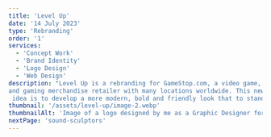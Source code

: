 ```yaml
---
title: 'Level Up'
date: '14 July 2023'
type: 'Rebranding'
order: '1'
services:
  - 'Concept Work'
  - 'Brand Identity'
  - 'Logo Design'
  - 'Web Design'
description: "Level Up is a rebranding for GameStop.com, a video game, consumer electronics,
and gaming merchandise retailer with many locations worldwide. This new brand's core
 idea is to develop a more modern, bold and friendly look that to stand out in a digital global market."
thumbnail: '/assets/level-up/image-2.webp'
thumbnailAlt: 'Image of a logo designed by me as a Graphic Designer for a rebranding of GameStop '
nextPage: 'sound-sculptors'
---
```


<Row fullImage="/assets/level-up/image-1.webp" />
<Row
  leftImage="/assets/level-up/image-4.webp"
  rightImage="/assets/level-up/image-3.webp"
/>
<Row fullImage="/assets/level-up/image-2.webp" />
<Row
  leftImage="/assets/level-up/image-5.webp"
  rightImage="/assets/level-up/image-6.webp"
/>
<Row fullImage="/assets/level-up/image-7.webp" />
<Row fullImage="/assets/level-up/image-8.webp" />
